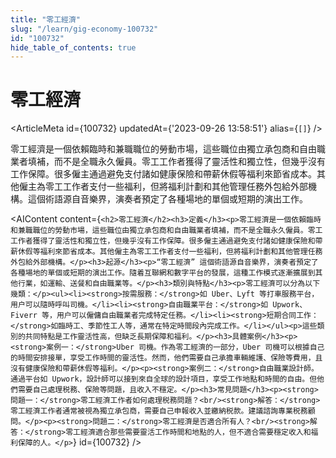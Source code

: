 ```yaml
---
title: "零工經濟"
slug: "/learn/gig-economy-100732"
id: "100732"
hide_table_of_contents: true
---
```



# 零工經濟

<ArticleMeta id={100732} updatedAt={'2023-09-26 13:58:51'} alias={`[]`} />
<div className='border-solid border-b border-t-0 my-4 border-[var(--ifm-color-gray-300)]' />

零工經濟是一個依賴臨時和兼職職位的勞動市場，這些職位由獨立承包商和自由職業者填補，而不是全職永久僱員。零工工作者獲得了靈活性和獨立性，但幾乎沒有工作保障。很多僱主通過避免支付諸如健康保險和帶薪休假等福利來節省成本。其他僱主為零工工作者支付一些福利，但將福利計劃和其他管理任務外包給外部機構。這個術語源自音樂界，演奏者預定了各種場地的單個或短期的演出工作。

<AIContent content={`<h2>零工經濟</h2><h3>定義</h3><p>零工經濟是一個依賴臨時和兼職職位的勞動市場，這些職位由獨立承包商和自由職業者填補，而不是全職永久僱員。零工工作者獲得了靈活性和獨立性，但幾乎沒有工作保障。很多僱主通過避免支付諸如健康保險和帶薪休假等福利來節省成本。其他僱主為零工工作者支付一些福利，但將福利計劃和其他管理任務外包給外部機構。</p><h3>起源</h3><p>“零工經濟” 這個術語源自音樂界，演奏者預定了各種場地的單個或短期的演出工作。隨着互聯網和數字平台的發展，這種工作模式逐漸擴展到其他行業，如運輸、送餐和自由職業等。</p><h3>類別與特點</h3><p>零工經濟可以分為以下幾類：</p><ul><li><strong>按需服務：</strong>如 Uber、Lyft 等打車服務平台，用户可以隨時呼叫司機。</li><li><strong>自由職業平台：</strong>如 Upwork、Fiverr 等，用户可以僱傭自由職業者完成特定任務。</li><li><strong>短期合同工作：</strong>如臨時工、季節性工人等，通常在特定時間段內完成工作。</li></ul><p>這些類別的共同特點是工作靈活性高，但缺乏長期保障和福利。</p><h3>具體案例</h3><p><strong>案例一：</strong>Uber 司機。作為零工經濟的一部分，Uber 司機可以根據自己的時間安排接單，享受工作時間的靈活性。然而，他們需要自己承擔車輛維護、保險等費用，且沒有健康保險和帶薪休假等福利。</p><p><strong>案例二：</strong>自由職業設計師。通過平台如 Upwork，設計師可以接到來自全球的設計項目，享受工作地點和時間的自由。但他們需要自己處理税務、保險等問題，且收入不穩定。</p><h3>常見問題</h3><p><strong>問題一：</strong>零工經濟工作者如何處理税務問題？<br/><strong>解答：</strong>零工經濟工作者通常被視為獨立承包商，需要自己申報收入並繳納税款。建議諮詢專業税務顧問。</p><p><strong>問題二：</strong>零工經濟是否適合所有人？<br/><strong>解答：</strong>零工經濟適合那些需要靈活工作時間和地點的人，但不適合需要穩定收入和福利保障的人。</p>`} id={100732} />

